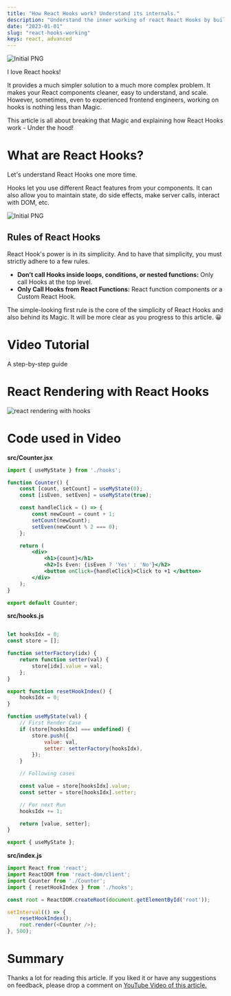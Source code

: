 ```yaml
---
title: "How React Hooks work? Understand its internals."
description: "Understand the inner working of react React Hooks by building a custom useState React Hook clone."
date: "2023-01-01"
slug: "react-hooks-working"
keys: react, advanced
---
```


![Initial PNG](./images/react-hooks.png)


I love React hooks!

It provides a much simpler solution to a much more complex problem. It makes your React components cleaner, easy to understand, and scale.
However, sometimes, even to experienced frontend engineers, working on hooks is nothing less than Magic. 

This article is all about breaking that Magic and explaining how React Hooks work - Under the hood!

# What are React Hooks?
Let's understand React Hooks one more time.

Hooks let you use different React features from your components. It can also allow you to maintain state, do side effects, make server calls, interact with DOM, etc.

![Initial PNG](./images/react-hooks-react-hooks.drawio.png)

## Rules of React Hooks
React Hook's power is in its simplicity. And to have that simplicity, you must strictly adhere to a few rules.

- **Don’t call Hooks inside loops, conditions, or nested functions:** Only call Hooks at the top level.
- **Only Call Hooks from React Functions:** React function components or a Custom React Hook.

The simple-looking first rule is the core of the simplicity of React Hooks and also behind its Magic.
It will be more clear as you progress to this article. 😀

# Video Tutorial
A step-by-step guide
<YoutubePlayer src="https://www.youtube.com/embed/N9cFPtkqtWI"  />

# React Rendering with React Hooks

![react rendering with hooks](./images/react-hooks-state-hook.drawio.png)


# Code used in Video

**src/Counter.jsx**

```jsx
import { useMyState } from './hooks';

function Counter() {
    const [count, setCount] = useMyState(0);
    const [isEven, setEven] = useMyState(true);

    const handleClick = () => {
        const newCount = count + 1;
        setCount(newCount);
        setEven(newCount % 2 === 0);
    };

    return (
        <div>
            <h1>{count}</h1>
            <h2>Is Even: {isEven ? 'Yes' : 'No'}</h2>
            <button onClick={handleClick}>Click to +1 </button>
        </div>
    );
}

export default Counter;

```

**src/hooks.js**

```js

let hooksIdx = 0;
const store = [];

function setterFactory(idx) {
    return function setter(val) {
        store[idx].value = val;
    };
}

export function resetHookIndex() {
    hooksIdx = 0;
}

function useMyState(val) {
    // First Render Case
    if (store[hooksIdx] === undefined) {
        store.push({
            value: val,
            setter: setterFactory(hooksIdx),
        });
    }

    // Following cases

    const value = store[hooksIdx].value;
    const setter = store[hooksIdx].setter;

    // For next Run
    hooksIdx += 1;

    return [value, setter];
}

export { useMyState };


```

**src/index.js**
```js
import React from 'react';
import ReactDOM from 'react-dom/client';
import Counter from './Counter';
import { resetHookIndex } from './hooks';

const root = ReactDOM.createRoot(document.getElementById('root'));

setInterval(() => {
    resetHookIndex();
    root.render(<Counter />);
}, 500);

````


# Summary
Thanks a lot for reading this article. If you liked it or have any suggestions on feedback, please drop a comment on [YouTube Video of this article.](https://www.youtube.com/embed/N9cFPtkqtWI)